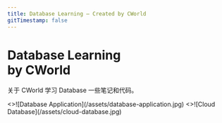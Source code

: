 ```yaml
---
title: Database Learning – Created by CWorld
gitTimestamp: false
---
```



<div className="home-content">
  <div className="content-container">
    <h1 className="headline">
      Database Learning <br className="sm:block hidden" />
      by CWorld
    </h1>
    <p className="subtitle">关于 CWorld 学习 Database 一些笔记和代码。</p>
  </div>
  <style jsx>{`
    .content-container {
      max-width: 70rem;
      padding-left: max(env(safe-area-inset-left), 1.5rem);
      padding-right: max(env(safe-area-inset-right), 1.5rem);
      margin: 0 auto;
      margin-bottom: 3rem;
    }
    .headline {
      display: inline-block;
      font-size: 3.125rem;
      font-size: min(4.375rem, max(8vw, 2.5rem));
      font-weight: 700;
      font-feature-settings: initial;
      letter-spacing: -0.12rem;
      margin-left: -0.2rem;
      margin-top: 3.4rem;
      line-height: 1.1;
      background-image: linear-gradient(146deg, #000, #757a7d);
      -webkit-background-clip: text;
      -webkit-text-fill-color: transparent;
      background-clip: text;
    }
    :global(.dark) .headline {
      background-image: linear-gradient(146deg, #fff, #757a7d);
    }
    .subtitle {
      font-size: 1.3rem;
      font-size: min(1.3rem, max(3.5vw, 1.2rem));
      font-feature-settings: initial;
      line-height: 1.6;
      margin-top: 1.5em;
    }
  `}</style>
</div>

<div
  className="cards"
  num={2}
  style={{
    maxWidth: "70rem",
    paddingLeft: "max(env(safe-area-inset-left), 1.5rem)",
    paddingRight: "max(env(safe-area-inset-right), 1.5rem)",
    margin: "0 auto",
    marginBottom: "3rem",
  }}
>
  <Cards.Card image arrow title="从项目介绍开始" href="/intro">
    <>![Database Application](/assets/database-application.jpg)</>
  </Cards.Card>
  <Cards.Card image arrow title="从课程介绍开始" href="/00-at-the-beginning">
    <>![Cloud Database](/assets/cloud-database.jpg)</>
  </Cards.Card>
</div>
